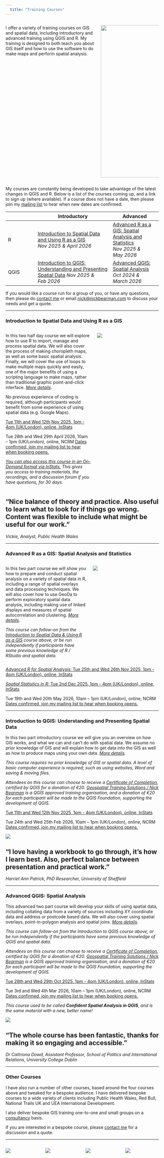```yaml
---
  title: "Training Courses"
---
```


::: columns
:::: {.column width="55%"}

I offer a variety of training courses on GIS and spatial data, including introductory and advanced training using QGIS and R. My training is designed to both teach you about GIS itself and how to use the software to do make maps and perform spatial analysis.

::::
:::: {.column width="35%"}

![](images/2019-06-13 12.26.53-students-at-desk.jpg){width=500}

::::
:::

My courses are constantly being developed to take advantage of the latest changes in QGIS and R. Below is a list of the courses coming up, and a link to sign up (where available). If a course does not have a date, then please join my [mailing list](mailing-list.html) to hear when new dates are confirmed.

|              | Introductory         | Advanced                               |
|--------------|-----------------------------------|-----------------------|
| R | [Introduction to Spatial Data and Using R as a GIS](#introduction-to-spatial-data-using-r-as-a-gis) *Nov 2025 & April 2026*   | [Advanced R as a GIS: Spatial Analysis and Statistics](#advanced-R-as-a-gis:-spatial-analysis-and-statistics)  *Nov 2025 & May 2026* | [Advanced R as a GIS: Spatial Analysis and Statistics](#advanced-R-as-a-gis:-spatial-analysis-and-statistics)  
| QGIS     |  [Introduction to QGIS: Understanding and Presenting Spatial Data]  *Nov 2025 & Feb 2026*            | [Advanced QGIS: Spatial Analysis](#advanced-qgis-spatial-analysis) *Oct 2024 & March 2026*    |

If you would like a course run for a group of you, or have any questions, then please do [contact me](index.html) or email [nick\@nickbearman.com](mailto:nick\@nickbearman.com) to discuss your needs and get a quote.


----

### Introduction to Spatial Data and Using R as a GIS {#introduction-to-spatial-data-using-r-as-a-gis}

::: columns
:::: {.column width="58%"}

In this two half day course we will explore how to use R to import, manage and process spatial data. We will also cover the process of making choropleth maps, as well as some basic spatial analysis. Finally, we will cover the use of loops to make multiple maps quickly and easily, one of the major benefits of using a scripting language to make maps, rather than traditional graphic point-and-click interface. *[More details](files/intro-to-r-promo.pdf)*.

No previous experience of coding is required, although participants would benefit from some experience of using spatial data (e.g. Google Maps).

[Tue 11th and Wed 12th Nov 2025, 1pm - 4pm (UK/London), online, InStats](https://instats.org/seminar/introduction-to-spatial-data-and-r-as-a-1)

Tue 28th and Wed 29th April 2026, 10am – 1pm (UK/London), online, NCRM [Dates confirmed, join my mailing list to hear when booking opens.](mailing-list.html)

<!-- [No dates scheduled, join my mailing list to hear when new dates are confirmed.](mailing-list.html) -->

*[You can also access this course in an On-Demand format via InStats. ](https://instats.org/seminar/introduction-to-spatial-data-and-r-as-a-2) This gives you access to training materials, the recordings, and a discussion forum if you have questions, for 30 days.*

<!-- *I run this course regularly, so if you would like to attend a live, version please [join my mailing list to hear when new dates are confirmed.](mailing-list.html)* -->
::::
:::: {.column width="42%"}

![](images/r-map-output.png)
::::
:::

:::{.callout-tip}
## "Nice balance of theory and practice. Also useful to learn what to look for if things go wrong. Content was flexible to include what might be useful for our work."
*Vickie, Analyst, Public Health Wales*

:::

----

### Advanced R as a GIS: Spatial Analysis and Statistics {#advanced-R-as-a-gis:-spatial-analysis-and-statistics}

::: columns
:::: {.column width="55%"}

In this two part course we will show you how to prepare and conduct spatial analysis on a variety of spatial data in R, including a range of spatial overlays and data processing techniques. We will also cover how to use GeoDa to perform exploratory spatial data analysis, including making use of linked displays and measures of spatial autocorrelation and clustering. *[More details](files/advanced-r-promo.pdf)*.

*This course can follow-on from the [Introduction to Spatial Data & Using R as a GIS](#introduction-to-spatial-data-using-r-as-a-gis) course above, or be run independently if participants have some previous knowledge of R / RStudio and spatial data.*

<!-- *This course used to be called **Confident Spatial Analysis and Statistics in R & GeoDa**, and is the same material with a new, better, less wordy name!* -->

::::
:::: {.column width="45%"}

![](images\spatial-overlay.png)

::::
:::

[*Advanced R for Spatial Analysis:* Tue 25th and Wed 26th Nov 2025, 1pm - 4pm (UK/London), online, InStats](https://instats.org/seminar/advanced-r-for-spatial-analysis)

[*Spatial Statistics in R:* Tue 2nd Dec 2025, 1pm - 4pm (UK/London), online, InStats](https://instats.org/seminar/spatial-statistics-in-r)

Tue 19th and Wed 20th May 2026, 10am – 1pm (UK/London), online, NCRM [Dates confirmed, join my mailing list to hear when booking opens.](mailing-list.html)

<!-- [No dates scheduled, join my mailing list to hear when new dates are confirmed.](mailing-list.html) -->

----

### Introduction to QGIS: Understanding and Presenting Spatial Data

In this two part introductory course we will give you an overview on how GIS works, and what we can and can’t do with spatial data. We assume no prior knowledge of GIS and will explain how to get data into the GIS as well as how to produce maps using your own data. *[More details](files/intro-to-qgis-promo.pdf).*

*This course requires no prior knowledge of GIS or spatial data. A level of basic computer experience is required; such as using websites, Word and saving & moving files.*

*Attendees on this course can choose to receive a [Certificate of Completion](https://www.qgis.org/community/certification/), certified by QGIS for a donation of €20. [Geospatial Training Solutions / Nick Bearman](https://changelog.qgis.org/en/qgis/certifyingorganisation/geospatial-training-solutions/) is a QGIS approved training organisation, and a donation of €20 for each participant will be made to the QGIS Foundation, supporting the development of QGIS.*

[Tue 11th and Wed 12th Nov 2025, 1pm - 4pm (UK/London), online, InStats](https://instats.org/seminar/introduction-to-spatial-data-and-r-as-a-1)

Tue 24th and Wed 25th Feb 2026, 10am – 1pm (UK/London), online, NCRM [Dates confirmed, join my mailing list to hear when booking opens.](mailing-list.html)

<!-- [No dates scheduled, join my mailing list to hear when new dates are confirmed.](mailing-list.html) -->

![](images/qgis-screenshot.png)

:::{.callout-tip}
## "I love having a workbook to go through, it's how I learn best. Also, perfect balance between presentation and practical work."
*Harriet Ann Patrick, PhD Researcher, University of Sheffield*

:::

----

### Advanced QGIS: Spatial Analysis

This advanced two part course will develop your skills of using spatial data, including collating data from a variety of sources including XY coordinate data and address or postcode based data. We will also cover using spatial overlays, point-in-polygon analysis and spatial joins. *[More details](files/confident-spatial-analysis-promo.pdf).*

*This course can follow-on from the Introduction to QGIS course above, or be run independently if the participants have some previous knowledge of QGIS and spatial data.*

*Attendees on this course can choose to receive a [Certificate of Completion](https://www.qgis.org/community/certification/), certified by QGIS for a donation of €20. [Geospatial Training Solutions / Nick Bearman](https://changelog.qgis.org/en/qgis/certifyingorganisation/geospatial-training-solutions/) is a QGIS approved training organisation, and a donation of €20 for each participant will be made to the QGIS Foundation, supporting the development of QGIS.*

[Tue 28th and Wed 29th Oct 2025, 1pm - 4pm (UK/London), online, InStats](https://instats.org/seminar/advanced-qgis-spatial-analysis)

Tue 3rd and Wed 4th Mar 2026, 10am – 1pm (UK/London), online, NCRM [Dates confirmed, join my mailing list to hear when booking opens.](mailing-list.html)

<!-- [No dates scheduled, join my mailing list to hear when new dates are confirmed.](mailing-list.html) -->

*This course used to be called **Confident Spatial Analysis in QGIS**, and is the same material with a new, better name!*


![](images/pip-spatial-overlays.png)

:::{.callout-tip}
## "The whole course has been fantastic, thanks for making it so engaging and accessible."
*Dr Caitriona Dowd, Assistant Professor, School of Politics and International Relations, University College Dublin*

:::

----

<!--

### Essex Summer School

#### Introduction to GIS, Geospatial Data and Spatial Analysis

In this week long (17.5 hours) course at the Essex Summer School, you will gain an in-depth knowledge of spatial data, and how it can be used in a variety of social science applications. You will learn how spatial data is structured, how and where it can be used and how and where it cannot be used. By the end of the course you will be able to apply the skills you have learnt in your own area of study, and there will be time during the course provided to start this with me available to help.

*This course is a combination of the four courses listed above, plus some additional material.*

[No dates for 2025 yet, but check out 2024 for more details](https://essexsummerschool.com/summer-school-facts/courses/ess-2024-course-list/1p-introduction-to-gis-geospatial-data-and-spatial-analysis/)

----

-->

### Other Courses

I have also run a number of other courses, based around the four courses above and tweaked for a bespoke audience. I have delivered bespoke courses to a wide variety of clients including Public Health Wales, Red Bull, National Trails UK and UEA International Development. 

I also deliver bespoke GIS training one-to-one and small groups on a [consultancy](consultancy.html) basis. 

If you are interested in a bespoke course, please [contact me](index.html) for a discussion and a quote.

----

::: columns
:::: {.column width="25%"}

![](images/Red-Bull-logo - Copy.jpg)
::::
:::: {.column width="25%"}
![](images/NTUK_Primary Logo_Black.png)
::::
:::: {.column width="25%"}
![](images/uea.png)
::::
:::: {.column width="25%"}
![](images/public-health-wales.png)
::::
:::

